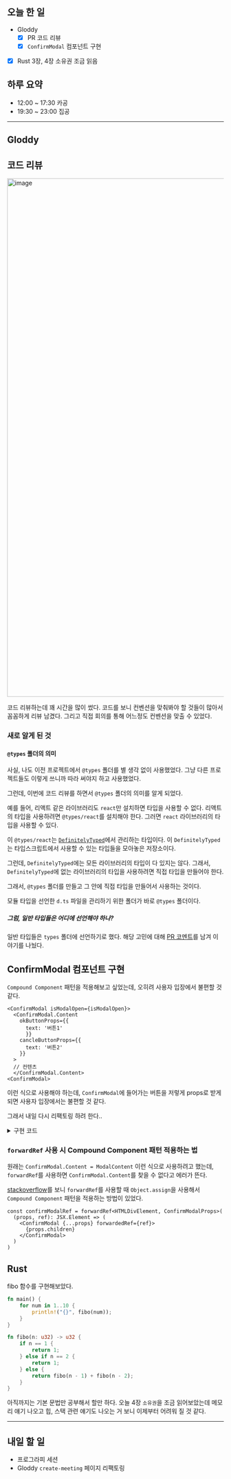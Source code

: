 ## 오늘 한 일

- Gloddy
  - [x] PR 코드 리뷰
  - [x] `ConfirmModal` 컴포넌트 구현
- [x] Rust 3장, 4장 소유권 조금 읽음

## 하루 요약

- 12:00 ~ 17:30 카공
- 19:30 ~ 23:00 집공

---

## Gloddy

## 코드 리뷰

<img
  width="1203"
  alt="image"
  src="https://github.com/Self-Driven-Development/TIL/assets/23312485/3897bf9b-520e-4b0e-aa35-06130b8f4a3d"
/>

코드 리뷰하는데 꽤 시간을 많이 썼다. 코드를 보니 컨벤션을 맞춰봐야 할 것들이 많아서 꼼꼼하게 리뷰 남겼다. 그리고 직접 회의를 통해 어느정도 컨벤션을 맞출 수 있었다.

### 새로 알게 된 것

#### `@types` 폴더의 의미

사실, 나도 이전 프로젝트에서 `@types` 폴더를 별 생각 없이 사용했었다. 그냥 다른 프로젝트들도 이렇게 쓰니까 따라 써야지 하고 사용했었다.

그런데, 이번에 코드 리뷰를 하면서 `@types` 폴더의 의미를 알게 되었다.

예를 들어, 리액트 같은 라이브러리도 `react`만 설치하면 타입을 사용할 수 없다. 리액트의 타입을 사용하려면 `@types/react`를 설치해야 한다. 그러면 `react` 라이브러리의 타입을 사용할 수 있다.

이 `@types/react`는 [`DefinitelyTyped`](https://github.com/DefinitelyTyped/DefinitelyTyped)에서 관리하는 타입이다. 이 `DefinitelyTyped`는 타입스크립트에서 사용할 수 있는 타입들을 모아놓은 저장소이다.

그런데, `DefinitelyTyped`에는 모든 라이브러리의 타입이 다 있지는 않다. 그래서, `DefinitelyTyped`에 없는 라이브러리의 타입을 사용하려면 직접 타입을 만들어야 한다.

그래서, `@types` 폴더를 만들고 그 안에 직접 타입을 만들어서 사용하는 것이다.

모듈 타입을 선언한 `d.ts` 파일을 관리하기 위한 폴더가 바로 `@types` 폴더이다.

##### 그럼, 일반 타입들은 어디에 선언해야 하나?

일반 타입들은 `types` 폴더에 선언하기로 했다. 해당 고민에 대해 [PR 코멘트](https://github.com/gloddy-dev/gloddy-client/pull/81#discussion_r1255202518)를 남겨 이야기를 나눴다.

## ConfirmModal 컴포넌트 구현

`Compound Component` 패턴을 적용해보고 싶었는데, 오히려 사용자 입장에서 불편할 것 같다.

```tsx
<ConfirmModal isModalOpen={isModalOpen}>
  <ConfirmModal.Content
    okButtonProps={{
      text: '버튼1'
      }}
    cancleButtonProps={{
      text: '버튼2'
    }}
  >
  // 컨텐츠
  </ConfirmModal.Content>
<ConfirmModal>
```

이런 식으로 사용해야 하는데, `ConfirmModal`에 들어가는 버튼을 저렇게 props로 받게 되면 사용자 입장에서는 불편할 것 같다.

그래서 내일 다시 리팩토링 하려 한다..

<details>
<summary>구현 코드</summary>
<div>

```tsx
import { forwardRef } from 'react'
import ModalWrapper from './ModalWrapper'
import Button, { type ButtonProps } from '@/components/common/Button'

interface ConfirmModalProps {
  isModalOpen: boolean
  forwardedRef?: React.Ref<HTMLDivElement>
  children?: React.ReactNode
}

function ConfirmModal({ isModalOpen, forwardedRef, children }: ConfirmModalProps) {
  if (!isModalOpen) return null

  return (
    <>
      <ModalWrapper />
      <div ref={forwardedRef} className="absolute z-10 w-300 rounded-10 bg-white px-16 pb-15 pt-30">
        {children}
      </div>
    </>
  )
}

interface ModalContentProps {
  okButtonProps: ButtonProps
  cancelButtonProps: ButtonProps
  children?: React.ReactNode
}

function ModalContent({ okButtonProps, cancelButtonProps, children }: ModalContentProps) {
  return (
    <div className="p-25">
      {children}
      <div className="mt-25 flex flex-col gap-8">
        <Button {...okButtonProps} />
        <Button {...cancelButtonProps} />
      </div>
    </div>
  )
}

const confirmModalRef = forwardRef<HTMLDivElement, ConfirmModalProps>(
  (props, ref): JSX.Element => (
    <ConfirmModal {...props} forwardedRef={ref}>
      {props.children}
    </ConfirmModal>
  )
)

export default Object.assign(confirmModalRef, {
  Content: ModalContent,
})
```

</div>
</details>

### `forwardRef` 사용 시 Compound Component 패턴 적용하는 법

원래는 `ConfirmModal.Content = ModalContent` 이런 식으로 사용하려고 했는데, `forwardRef`를 사용하면 `ConfirmModal.Content`를 찾을 수 없다고 에러가 뜬다.

[stackoverflow](https://stackoverflow.com/questions/70202711/how-to-attach-a-compound-component-when-using-react-forward-ref-property-does-n)를 보니 `forwardRef`를 사용할 때 `Object.assign`을 사용해서 `Compound Component` 패턴을 적용하는 방법이 있었다.

```tsx
const confirmModalRef = forwardRef<HTMLDivElement, ConfirmModalProps>(
  (props, ref): JSX.Element => (
    <ConfirmModal {...props} forwardedRef={ref}>
      {props.children}
    </ConfirmModal>
  )
)
```

## Rust

fibo 함수를 구현해보았다.

```rust
fn main() {
    for num in 1..10 {
        println!("{}", fibo(num));
    }
}

fn fibo(n: u32) -> u32 {
    if n == 1 {
        return 1;
    } else if n == 2 {
        return 1;
    } else {
        return fibo(n - 1) + fibo(n - 2);
    }
}
```

아직까지는 기본 문법만 공부해서 할만 하다. 오늘 4장 `소유권`을 조금 읽어보았는데 메모리 얘기 나오고 힙, 스택 관련 얘기도 나오는 거 보니 이제부터 어려워 질 것 같다.

---

## 내일 할 일

- 프로그라피 세션
- Gloddy `create-meeting` 페이지 리팩토링
